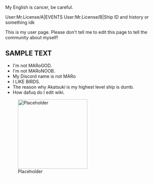 My English is cancer, be careful.

<tabview>
User:Mr.License/A|EVENTS
User:Mr.License/B|Ship ID and history or something idk
</tabview>







This is my user page. Please don't tell me to edit this page to tell the community about myself!
==SAMPLE TEXT==

* I'm not MARoGOD.
* I'm not MARoNOOB.
* My Discord name is not MARo
* I LIKE BIRDS.
* The reason why Akatsuki is my highest level ship is dumb.
* How dafuq do I edit wiki.

[[File:Placeholder|thumb|220px]]

<div style="font-size:5pt;color:#FFFFFF;"><span style="I keep forgetting this color&size code so I will left this here...yeah.</span></div>